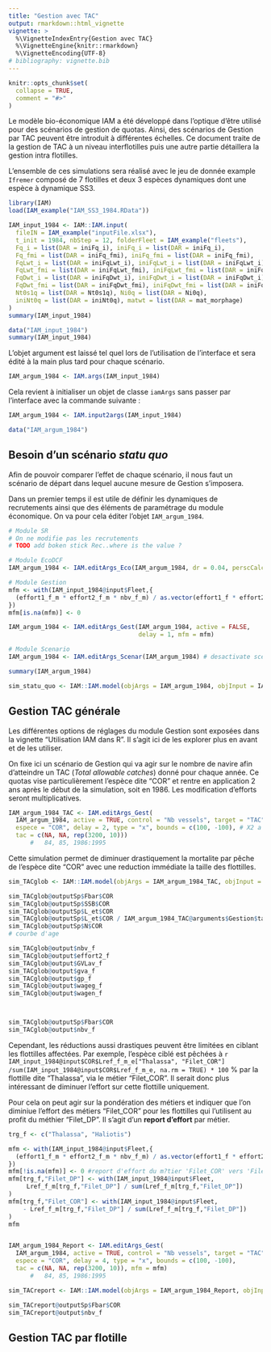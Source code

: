 ```yaml
---
title: "Gestion avec TAC"
output: rmarkdown::html_vignette
vignette: >
  %\VignetteIndexEntry{Gestion avec TAC}
  %\VignetteEngine{knitr::rmarkdown}
  %\VignetteEncoding{UTF-8}
# bibliography: vignette.bib
---
```


```r
knitr::opts_chunk$set(
  collapse = TRUE,
  comment = "#>"
)
```

Le modèle bio-économique IAM a été développé dans l'optique d'être utilisé pour des scénarios de gestion de quotas. Ainsi, des scénarios de Gestion par TAC peuvent être introduit à différentes échelles. Ce document traite de la gestion de TAC à un niveau interflotilles puis une autre partie détaillera la gestion intra flotilles.

L'ensemble de ces simulations sera réalisé avec le jeu de donnée example `Ifremer` composé de 7 flotilles et deux 3 espèces dynamiques dont une espèce à dynamique SS3.

```r
library(IAM)
load(IAM_example("IAM_SS3_1984.RData"))

IAM_input_1984 <- IAM::IAM.input(
  fileIN = IAM_example("inputFile.xlsx"),
  t_init = 1984, nbStep = 12, folderFleet = IAM_example("fleets"),
  Fq_i = list(DAR = iniFq_i), iniFq_i = list(DAR = iniFq_i),
  Fq_fmi = list(DAR = iniFq_fmi), iniFq_fmi = list(DAR = iniFq_fmi),
  FqLwt_i = list(DAR = iniFqLwt_i), iniFqLwt_i = list(DAR = iniFqLwt_i),
  FqLwt_fmi = list(DAR = iniFqLwt_fmi), iniFqLwt_fmi = list(DAR = iniFqLwt_fmi),
  FqDwt_i = list(DAR = iniFqDwt_i), iniFqDwt_i = list(DAR = iniFqDwt_i),
  FqDwt_fmi = list(DAR = iniFqDwt_fmi), iniFqDwt_fmi = list(DAR = iniFqDwt_fmi),
  Nt0s1q = list(DAR = Nt0s1q), Ni0q = list(DAR = Ni0q),
  iniNt0q = list(DAR = iniNt0q), matwt = list(DAR = mat_morphage)
)
summary(IAM_input_1984)
```


```r
data("IAM_input_1984")
summary(IAM_input_1984)
```

L'objet argument est laissé tel quel lors de l'utilisation de l'interface et sera édité à la main plus tard pour chaque scénario.

```r
IAM_argum_1984 <- IAM.args(IAM_input_1984)
```

Cela revient à initialiser un objet de classe `iamArgs` sans passer par l'interface avec la commande suivante :

```r
IAM_argum_1984 <- IAM.input2args(IAM_input_1984)
```

```r
data("IAM_argum_1984")
```

## Besoin d'un scénario *statu quo*

Afin de pouvoir comparer l'effet de chaque scénario, il nous faut un scénario de départ dans lequel aucune mesure de Gestion s'imposera.

Dans un premier temps il est utile de définir les dynamiques de recrutements ainsi que des éléments de paramétrage du module économique. On va pour cela éditer l'objet `IAM_argum_1984`.

```r
# Module SR
# On ne modifie pas les recrutements
# TODO add boken stick Rec..where is the value ?

# Module EcoDCF
IAM_argum_1984 <- IAM.editArgs_Eco(IAM_argum_1984, dr = 0.04, perscCalc = 1)

# Module Gestion
mfm <- with(IAM_input_1984@input$Fleet,{
  (effort1_f_m * effort2_f_m * nbv_f_m) / as.vector(effort1_f * effort2_f * nbv_f)
})
mfm[is.na(mfm)] <- 0

IAM_argum_1984 <- IAM.editArgs_Gest(IAM_argum_1984, active = FALSE, 
                                    delay = 1, mfm = mfm)

# Module Scenario
IAM_argum_1984 <- IAM.editArgs_Scenar(IAM_argum_1984) # desactivate scenario

summary(IAM_argum_1984)
```


```r
sim_statu_quo <- IAM::IAM.model(objArgs = IAM_argum_1984, objInput = IAM_input_1984)
```


## Gestion TAC générale

Les différentes options de réglages du module Gestion sont exposées dans la vignette "Utilisation IAM dans R". Il s'agit ici de les explorer plus en avant et de les utiliser.

On fixe ici un scénario de Gestion qui va agir sur le nombre de navire afin d'atteindre un TAC (*Total allowable catches*) donné pour chaque année. Ce quotas vise particulièrement l'espèce dite "COR" et rentre en application 2 ans après le début de la simulation, soit en 1986. Les modification d'efforts seront multiplicatives.

```r
IAM_argum_1984_TAC <- IAM.editArgs_Gest(
  IAM_argum_1984, active = TRUE, control = "Nb vessels", target = "TAC",
  espece = "COR", delay = 2, type = "x", bounds = c(100, -100), # X2 a -100 entraine des flottes a 0 navires !
  tac = c(NA, NA, rep(3200, 10)))
      #   84, 85, 1986:1995
```

Cette simulation permet de diminuer drastiquement la mortalite par pêche de l'espèce dite "COR" avec une reduction immédiate la taille des flottilles. 

```r
sim_TACglob <- IAM::IAM.model(objArgs = IAM_argum_1984_TAC, objInput = IAM_input_1984)

sim_TACglob@outputSp$Fbar$COR
sim_TACglob@outputSp$SSB$COR
sim_TACglob@outputSp$L_et$COR
sim_TACglob@outputSp$L_et$COR / IAM_argum_1984_TAC@arguments$Gestion$tac
sim_TACglob@outputSp$N$COR
# courbe d'age

sim_TACglob@output$nbv_f
sim_TACglob@output$effort2_f
sim_TACglob@output$GVLav_f
sim_TACglob@output$gva_f
sim_TACglob@output$gp_f
sim_TACglob@output$wageg_f
sim_TACglob@output$wagen_f



sim_TACglob@outputSp$Fbar$COR
sim_TACglob@output$nbv_f
```



Cependant, les réductions aussi drastiques peuvent être limitées en ciblant les flottilles affectées. Par exemple, l'espèce ciblé est pêchées à `r IAM_input_1984@input$COR$Lref_f_m_e["Thalassa", "Filet_COR"] /sum(IAM_input_1984@input$COR$Lref_f_m_e, na.rm = TRUE) * 100` % par la flottille dite "Thalassa", via le métier "Filet_COR". Il serait donc plus intéressant de diminuer l'effort sur cette flottille uniquement.

Pour cela on peut agir sur la pondération des métiers et indiquer que l'on diminiue l'effort des métiers "Filet_COR" pour les flottilles qui l'utilisent au profit du méthier "Filet_DP". Il s'agit d'un **report d'effort** par métier.

```r
trg_f <- c("Thalassa", "Haliotis")

mfm <- with(IAM_input_1984@input$Fleet,{
  (effort1_f_m * effort2_f_m * nbv_f_m) / as.vector(effort1_f * effort2_f * nbv_f)
})
mfm[!is.na(mfm)] <- 0 #report d'effort du m?tier 'Filet_COR' vers 'Filet_DP'
mfm[trg_f,"Filet_DP"] <- with(IAM_input_1984@input$Fleet, 
     Lref_f_m[trg_f,"Filet_DP"] / sum(Lref_f_m[trg_f,"Filet_DP"])
)
mfm[trg_f,"Filet_COR"] <- with(IAM_input_1984@input$Fleet, 
    - Lref_f_m[trg_f,"Filet_DP"] / sum(Lref_f_m[trg_f,"Filet_DP"])
)
mfm


IAM_argum_1984_Report <- IAM.editArgs_Gest(
  IAM_argum_1984, active = TRUE, control = "Nb vessels", target = "TAC",
  espece = "COR", delay = 4, type = "x", bounds = c(100, -100), 
  tac = c(NA, NA, rep(3200, 10)), mfm = mfm)
      #   84, 85, 1986:1995
```

```r
sim_TACreport <- IAM::IAM.model(objArgs = IAM_argum_1984_Report, objInput = IAM_input_1984)

sim_TACreport@outputSp$Fbar$COR
sim_TACreport@output$nbv_f
```

## Gestion TAC par flotille



<!-- ## References -->

<!-- <div id="refs"></div> -->

